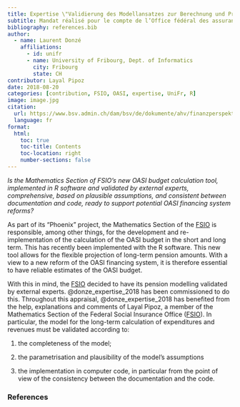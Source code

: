 ```yaml
---
title: Expertise \"Validierung des Modellansatzes zur Berechnung und Projektion der Einnahmen und Ausgaben der OASI\"
subtitle: Mandat réalisé pour le compte de l’Office fédéral des assurances sociales par Laurent Donzé
bibliography: references.bib
author:
  - name: Laurent Donzé
    affiliations:
      - id: unifr
      - name: University of Fribourg, Dept. of Informatics
        city: Fribourg
        state: CH
contributor: Layal Pipoz
date: 2018-08-20
categories: [contribution, FSIO, OASI, expertise, UniFr, R]
image: image.jpg
citation: 
  url: https://www.bsv.admin.ch/dam/bsv/de/dokumente/ahv/finanzperspektiven/validierung-modellansatz-ahv.pdf.download.pdf/2018_07_09_definitif_ld_rapport_ofas.pdf
  language: fr
format:
  html:
    toc: true
    toc-title: Contents
    toc-location: right
    number-sections: false
---
```


*Is the Mathematics Section of FSIO's new OASI budget calculation tool, implemented in R software and validated by external experts, comprehensive, based on plausible assumptions, and consistent between documentation and code, ready to support potential OASI financing system reforms?*

As part of its "Phoenix" project, the Mathematics Section of the [FSIO](https://www.bsv.admin.ch/bsv/en/home.html) is responsible, among other things, for the development and re-implementation of the calculation of the OASI budget in the short and long term. This has recently been implemented with the R software. This new tool allows for the flexible projection of long-term pension amounts. With a view to a new reform of the OASI financing system, it is therefore essential to have reliable estimates of the OASI budget.

With this in mind, the [FSIO](https://www.bsv.admin.ch/bsv/en/home.html) decided to have its pension modelling validated by external experts. @donze_expertise_2018 has been commissioned to do this. Throughout this appraisal, @donze_expertise_2018 has benefited from the help, explanations and comments of Layal Pipoz, a member of the Mathematics Section of the Federal Social Insurance Office ([FSIO](https://www.bsv.admin.ch/bsv/en/home.html)). In particular, the model for the long-term calculation of expenditures and revenues must be validated according to:

1.  the completeness of the model;

2.  the parametrisation and plausibility of the model's assumptions

3.  the implementation in computer code, in particular from the point of view of the consistency between the documentation and the code.

### References

::: {#refs}
:::
